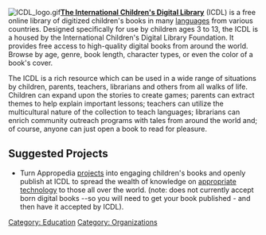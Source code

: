 [[File:ICDL logo.gif|left]]'''[http://en.childrenslibrary.org/index.shtml The International Children's Digital Library]''' (ICDL) is a free online library of digitized children's books in many [[languages]] from various countries. Designed specifically for use by children ages 3 to 13, the ICDL is a housed by the International Children's Digital Library Foundation. It provides free access to high-quality digital books from around the world. Browse by age, genre, book length, character types, or even the color of a book's cover.

The ICDL is a rich resource which can be used in a wide range of situations by children, parents, teachers, librarians and others from all walks of life.  Children can expand upon the stories to create games; parents can extract themes to help explain important lessons; teachers can utilize the multicultural nature of the collection to teach languages; librarians can enrich community outreach programs with tales from around the world and; of course, anyone can just open a book to read for pleasure.

==Suggested Projects ==
* Turn Appropedia [[projects]] into engaging children's books and openly publish at ICDL to spread the wealth of knowledge on [[appropriate technology]] to those all over the world. (note: does not currently accept born digital books --so you will need to get your book published - and then have it accepted by ICDL).
[[Category: Education]]
[[Category: Organizations]]